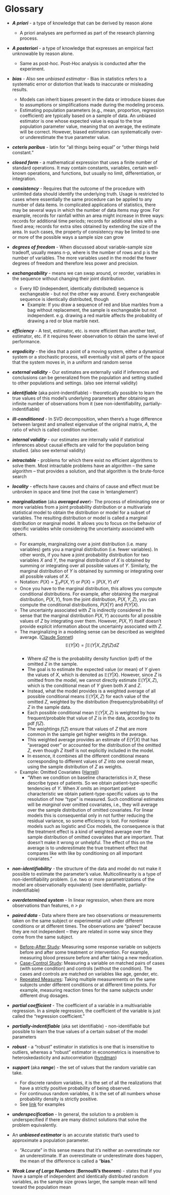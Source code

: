 # Glossary {#sec-math-gloss .unnumbered}

-   ***A priori*** - a type of knowledge that can be derived by reason alone

    -   A priori analyses are performed as part of the research planning process.

-   ***A posteriori*** - a type of knowledge that expresses an empirical fact unknowable by reason alone.

    -   Same as post-hoc. Post-Hoc analysis is conducted after the experiment.

-   ***bias*** - Also see *unbiased estimator* - Bias in statistics refers to a systematic error or distortion that leads to inaccurate or misleading results.

    -   Models can inherit biases present in the data or introduce biases due to assumptions or simplifications made during the modeling process.
    -   Estimating population parameters (e.g., mean, proportion, regression coefficient) are typically based on a sample of data. An unbiased estimator is one whose expected value is equal to the true population parameter value, meaning that on average, the estimate will be correct. However, biased estimators can systematically over- or underestimate the true parameter value.

-   ***ceteris paribus*** - latin for "all things being equal" or "other things held constant."

-   ***closed form*** - a mathematical expression that uses a finite number of standard operations. It may contain constants, variables, certain well-known operations, and functions, but usually no limit, differentiation, or integration.

-   ***consistency*** - Requires that the outcome of the procedure with unlimited data should identify the underlying truth. Usage is restricted to cases where essentially the same procedure can be applied to any number of data items. In complicated applications of statistics, there may be several ways in which the number of data items may grow. For example, records for rainfall within an area might increase in three ways: records for additional time periods; records for additional sites with a fixed area; records for extra sites obtained by extending the size of the area. In such cases, the property of consistency may be limited to one or more of the possible ways a sample size can grow

-   ***degrees of freedom*** - When discussed about variable-sample size tradeoff, usually means n-p, where is the number of rows and p is the number of variables. The more variables used in the model the fewer degrees of freedom and therefore less power and precision.

-   ***exchangeability*** - means we can swap around, or reorder, variables in the sequence without changing their joint distribution.

    -   Every IID (independent, identically distributed) sequence is exchangeable - but not the other way around. Every exchangeable sequence is identically distributed, though
        -   Example: If you draw a sequence of red and blue marbles from a bag without replacement, the sample is exchangeable but not independent. e.g. drawing a red marble affects the probability of drawing a red or blue marble next.

-   ***efficiency*** - A test, estimator, etc. is more efficient than another test, estimator, etc. if it requires fewer observation to obtain the same level of performance.

-   ***ergodicity*** - the idea that a point of a moving system, either a dynamical system or a stochastic process, will eventually visit all parts of the space that the system moves in, in a uniform and random sense

-   ***external validity*** - Our estimates are externally valid if inferences and conclusions can be generalized from the population and setting studied to other populations and settings. (also see internal validity)

-   ***identifiable*** (aka point-indentifiable) - theoretically possible to learn the true values of this model's underlying parameters after obtaining an infinite number of observations from it (see non-identifiability, partially-indentifiable)

-   ***ill-conditioned*** - In SVD decomposition, when there's a huge difference between largest and smallest eigenvalue of the original matrix, *A*, the ratio of which is called condition number.

-   ***internal validity*** - our estimates are internally valid if statistical inferences about causal effects are valid for the population being studied. (also see external validity)

-   ***intractable*** - problems for which there exist no efficient algorithms to solve them. Most intractable problems have an algorithm -- the same algorithm -- that provides a solution, and that algorithm is the brute-force search

-   ***locality*** - effects have causes and chains of cause and effect must be unbroken in space and time (not the case in 'entanglement')

-   ***marginalization*** (aka ***averaged over***)- The process of eliminating one or more variables from a joint probability distribution or a multivariate statistical model to obtain the distribution or model for a subset of variables. The resulting distribution or model is called a marginal distribution or marginal model. It allows you to focus on the behavior of specific variables while considering the uncertainty associated with others.

    -   For example, marginalizing over a joint distribution (i.e. many variables) gets you a marginal distribution (i.e. fewer variables). In other words, if you have a joint probability distribution for two variables $X$ and $Y$, the marginal distribution of $X$ is obtained by summing or integrating over all possible values of $Y$. Similarly, the marginal distribution of $Y$ is obtained by summing or integrating over all possible values of $X$.
    -   Notation: $P(X) = \sum_Y P(X,Y) \;\text{or}\; P(X) = \int P(X,Y)\;dY$
    -   Once you have to the marginal distribution, this allows you compute conditional distributions. For example, after obtaining the marginal distribution, $P(X,Y)$, from the joint distribution, $P(X,Y,Z)$, you can compute the conditional distributions, $P(X|Y)$ and $P(Y|X)$.
    -   The uncertainty associated with $Z$ is indirectly considered in the sense that the marginal distribution $P(X,Y)$ accounts for all possible values of $Z$ by integrating over them. However, $P(X,Y)$ itself doesn't provide explicit information about the uncertainty associated with $Z$.
    -   The marginalizing in a modeling sense can be described as weighted average. ([Claude Sonnet](https://claude.ai/chat/86c80e31-f01d-4ac8-846f-03c3b6ca5f69))\
        $$
        \mathbb{E}(Y|X) = \int \mathbb{E}(Y|X,Z)f(Z)dZ
        $$\
        -   Where $dZ$ the is the probability density function (pdf) of the omitted $Z$ in the sample.
        -   The goal is to estimate the expected value (or mean) of $Y$ given the values of $X$, which is denoted as $\mathbb{E}(Y|X)$. However, since $Z$ is omitted from the model, we cannot directly estimate $\mathbb{E}(Y|X, Z)$, which is the conditional mean of $Y$ given both $X$ and $Z$.
        -   Instead, what the model provides is a weighted average of all possible conditional means $\mathbb{E}(Y|X, Z)$ for each value of the omitted $Z$, weighted by the distribution (frequency/probability) of $Z$ in the sample data.
        -   Each possible conditional mean $\mathbb{E}(Y|X, Z)$ is weighted by how frequent/probable that value of $Z$ is in the data, according to its pdf $f(Z)$.
        -   The weightings $f(Z)$ ensure that values of $Z$ that are more common in the sample get higher weights in the average.
        -   This weighted average provides an estimate of $E(Y|X)$ that has "averaged over" or accounted for the distribution of the omitted $Z$, even though $Z$ itself is not explicitly included in the model.
        -   In essence, it combines all the different conditional means corresponding to different values of $Z$ into one overall mean, using the sample distribution of $Z$ as weights.
    -   [Example]{.ribbon-highlight}: Omitted Covariates ([Harrell](https://www.fharrell.com/post/rct-mimic/))
        -   "When we condition on baseline characteristics in $X$, these describe *types* of patients. So we obtain patient-type-specific tendencies of $Y$. When $X$ omits an important patient characteristic we obtain patient-type-specific values up to the resolution of how “type” is measured. Such conditional estimates will be *marginal* over omitted covariates, i.e., they will average over the sample distribution of omitted covariates. For linear models this is consequential only in not further reducing the residual variance, so some efficiency is lost. For nonlinear models such as logistic and Cox models, the consequence is that the treatment effect is a kind of weighted average over the sample distribution of omitted covariates that are important. That doesn’t make it wrong or unhelpful. The effect of this on the average is to underestimate the true treatment effect that compares like with like by conditioning on all important covariates."

-   ***non-identifiability*** - the structure of the data and model do not make it possible to estimate the parameter's value. Multicollinearity is a type of non-identifiability problem. (i.e. two or more parametrizations of the model are observationally equivalent) (see identifiable, partially-indentifiable)

-   ***overdetermined system*** - In linear regression, when there are more observations than features, *n \> p*

-   ***paired data*** - Data where there are two observations or measurements taken on the same subject or experimental unit under different conditions or at different times. The observations are "paired" because they are not independent – they are related in some way since they come from the same subject.

    -   [Before-After Study]{.underline}: Measuring some response variable on subjects before and after some treatment or intervention. For example, measuring blood pressure before and after taking a new medication.

    ```{=html}
    <!-- -->
    ```
    -   [Case-Control Study]{.underline}: Measuring a variable on matched pairs of cases (with some condition) and controls (without the condition). The cases and controls are matched on variables like age, gender, etc.

    ```{=html}
    <!-- -->
    ```
    -   [Repeated Measures]{.underline}: Taking multiple measurements on the same subjects under different conditions or at different time points. For example, measuring reaction times for the same subjects under different drug dosages.

-   ***partial coefficient*** - The coefficient of a variable in a multivariable regression. In a simple regression, the coefficient of the variable is just called the "regression coefficient."

-   ***partially-indentifiable*** (aka set identifiable) - non-identifiable but possible to learn the true values of a certain subset of the model parameters

-   ***robust*** - a "robust" estimator in statistics is one that is insensitive to outliers, whereas a "robust" estimator in econometrics is insensitive to heteroskedasticity and autocorrelation ([hyndman](https://robjhyndman.com/hyndsight/statistics-vs-econometrics/))

-   ***support*** (aka ***range***) - the set of values that the random variable can take.

    -   For discrete random variables, it is the set of all the realizations that have a strictly positive probability of being observed.
    -   For continuous random variables, it is the set of all numbers whose probability density is strictly positive.
    -   See [link](https://www.statlect.com/glossary/support-of-a-random-variable) for examples

-   ***underspecification*** - In general, the solution to a problem is underspecified if there are many distinct solutions that solve the problem equivalently.

-   An ***unbiased estimator*** is an accurate statistic that's used to approximate a population parameter.

    -   "Accurate" in this sense means that it's neither an overestimate nor an underestimate. If an overestimate or underestimate does happen, the mean of the difference is called a "**bias**."

-   ***Weak Law of Large Numbers*** (**Bernoulli's theorem**) - states that if you have a sample of independent and identically distributed random variables, as the sample size grows larger, the sample mean will tend toward the population mean
